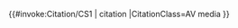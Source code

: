 <includeonly>{{#invoke:Citation/CS1 | citation
|CitationClass=AV media
}}</includeonly><noinclude>{{documentation}} </noinclude>